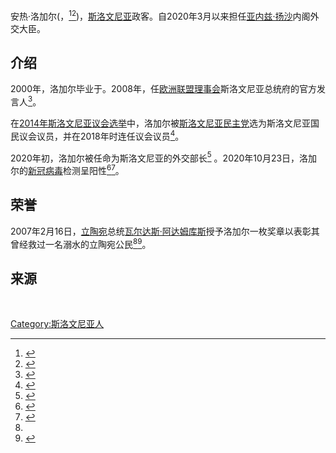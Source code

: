 {{short description|Slovenian politician}}
{{Infobox Officeholder|image=Novinarska_konferenca_MInister_za_zunanje_zadeve_9.september_2020.jpg|party=[[斯洛文尼亚民主党|斯洛文尼亚民主党]]|term_end1=2020|term_start1=2014|order1=[[国民议会_(斯洛文尼亚)|国民议会 (斯洛文尼亚)]]议员|birth_date=1976年5月15日|birth_place=[[卢布尔雅那|卢布尔雅那]], 斯洛文尼亚|predecessor=[[米罗·采拉尔|米罗·采拉尔]]|term_start=2020年3月13日|primeminister=[[亚内兹·扬沙|亚内兹·扬沙]]|office=斯洛文尼亚外交部长|本名=Anže Logar}}
{{中文譯名|putonghua=安热·洛加尔}}
安热·洛加尔({{Lang-sl|Anže Logar}}，{{Bd|1976年|5月15日||}}<ref name=":0">{{Cite web|title=10月27日译名发布：Anze Logar|url=http://www.cankaoxiaoxi.com/ym/20201027/2423428.shtml|accessdate=2020-10-27|author=|date=2020-10-27|format=|publisher=参考消息网|agency=|language=zh|archiveurl=https://web.archive.org/web/20201027074040/http://www.cankaoxiaoxi.com/ym/20201027/2423428.shtml|archivedate=2020-10-27|dead-url=no}}</ref><ref name=":1">{{Cite web|title=dr. Anže Logar, minister za zunanje zadeve|url=https://www.gov.si/drzavni-organi/ministrstva/ministrstvo-za-zunanje-zadeve/o-ministrstvu/dr-anze-logar-minister-za-zunanje-zadeve/|accessdate=2020-10-27|author=|date=|format=|publisher=|language=sl|archiveurl=https://web.archive.org/web/20201027105257/https://www.gov.si/drzavni-organi/ministrstva/ministrstvo-za-zunanje-zadeve/o-ministrstvu/dr-anze-logar-minister-za-zunanje-zadeve/|archivedate=2020-10-27|dead-url=no}}</ref>)，[[斯洛文尼亚|斯洛文尼亚]]政客。自2020年3月以来担任[[亚内兹·扬沙|亚内兹·扬沙]]内阁外交大臣。

== 介绍 ==
2000年，洛加尔毕业于{{Internal link helper/sl|卢布尔雅那经济学院|Ekonomska fakulteta v Ljubljani}}。2008年，任[[欧洲联盟理事会|欧洲联盟理事会]]斯洛文尼亚总统府的官方发言人<ref name="dzri">{{Cite web|title=dr. Anže Logar|url=https://www.dz-rs.si/wps/portal/Home/ODrzavnemZboru/KdoJeKdo/PoslankeInPoslanci/poslanec?idOseba=P238|access-date=2020-03-04|language=sl|archive-url=https://web.archive.org/web/20200304224236/https://www.dz-rs.si/wps/portal/Home/ODrzavnemZboru/KdoJeKdo/PoslankeInPoslanci/poslanec?idOseba=P238|archive-date=2020-03-04|dead-url=no}}</ref>。

在[[2014年斯洛維尼亞議會選舉|2014年斯洛文尼亚议会选举]]中，洛加尔被[[斯洛文尼亚民主党|斯洛文尼亚民主党]]选为斯洛文尼亚国民议会议员，并在2018年时连任议会议员<ref>{{Cite web|title=Dr Anže Logar, Minister of Foreign Affairs|url=https://www.gov.si/en/state-authorities/ministries/ministry-of-foreign-affairs/about-the-ministry/dr-anze-logar-minister-of-foreign-affairs/|access-date=2021-09-07|date=202-19-11|publisher=GOV.SI|language=en|archive-url=https://web.archive.org/web/20210902175104/https://www.gov.si/en/state-authorities/ministries/ministry-of-foreign-affairs/about-the-ministry/dr-anze-logar-minister-of-foreign-affairs/|archive-date=2021-09-07}}</ref>。

2020年初，洛加尔被任命为斯洛文尼亚的外交部长<ref>{{cite web|title=Anže Logar|url=https://www.rtvslo.si/slovenija/logar-potrebujemo-tihega-odposlanca-za-hrvasko/516705|accessdate=2020-03-10|website=www.rtvslo.si|archive-date=2020-10-31|archive-url=https://web.archive.org/web/20201031011936/https://www.rtvslo.si/slovenija/logar-potrebujemo-tihega-odposlanca-za-hrvasko/516705|dead-url=no}}</ref> 。2020年10月23日，洛加尔的[[2019冠狀病毒|新冠病毒]]检测呈阳性<ref name=":0">{{Cite web|title=10月27日译名发布：Anze Logar|url=http://www.cankaoxiaoxi.com/ym/20201027/2423428.shtml|accessdate=2020-10-27|author=|date=2020-10-27|format=|publisher=参考消息网|agency=|language=zh|archiveurl=|archivedate=2020-10-27}}</ref><ref>{{Cite web |url=https://news.yahoo.com/slovenias-foreign-minister-tests-positive-041040316.html |title=存档副本 |access-date=2020-10-27 |archive-date=2020-10-29 |archive-url=https://web.archive.org/web/20201029045937/https://news.yahoo.com/slovenias-foreign-minister-tests-positive-041040316.html |dead-url=no }}</ref>。

== 荣誉 ==
2007年2月16日，[[立陶宛|立陶宛]]总统[[瓦尔达斯·阿达姆库斯|瓦尔达斯·阿达姆库斯]]授予洛加尔一枚奖章以表彰其曾经救过一名溺水的立陶宛公民<ref name=":1" /><ref>{{Cite web|title=Ste vedeli, da je poslanec Anže Logar nekomu rešil življenje in bil nagrajen z odlikovanjem Litve?|url=https://nova24tv.si/sprosceno/zanimivosti/ste-vedeli-da-je-poslanec-anze-logar-nekomu-resil-zivljenje-in-bil-nagrajen-z-odlikovanjem-latvije/|accessdate=2020-10-27|author=|date=2017-09-29|format=|publisher=|language=sl|archiveurl=https://web.archive.org/web/20201027104956/https://nova24tv.si/sprosceno/zanimivosti/ste-vedeli-da-je-poslanec-anze-logar-nekomu-resil-zivljenje-in-bil-nagrajen-z-odlikovanjem-latvije/|archivedate=2020-10-27|dead-url=no}}</ref>。

== 来源 ==
{{Reflist}}{{commonscat}}{{Authority control}}
   
[[Category:斯洛文尼亚人|Category:斯洛文尼亚人]]